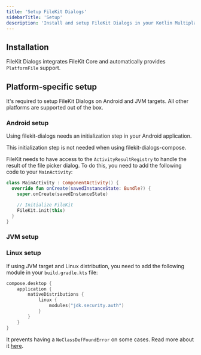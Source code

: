 ```yaml
---
title: 'Setup FileKit Dialogs'
sidebarTitle: 'Setup'
description: 'Install and setup FileKit Dialogs in your Kotlin Multiplatform project'
---
```



## Installation

<VersionDialogs/>

FileKit Dialogs integrates FileKit Core and automatically provides `PlatformFile` support.

## Platform-specific setup

It's required to setup FileKit Dialogs on Android and JVM targets. All other platforms are supported out of the box.

### Android setup

Using <Tooltip tip="io.github.vinceglb:filekit-dialogs">filekit-dialogs</Tooltip> needs an initialization step in your Android application.

<Note>This initialization step is not needed when using filekit-dialogs-compose.</Note>

FileKit needs to have access to the `ActivityResultRegistry` to handle the result of the file picker dialog. To do this, you need to add the following code to your `MainActivity`:

```kotlin MainActivity.kt
class MainActivity : ComponentActivity() {
  override fun onCreate(savedInstanceState: Bundle?) {
    super.onCreate(savedInstanceState)

    // Initialize FileKit
    FileKit.init(this)
  }
}
```

### JVM setup

<SetupJVMCore/>

### Linux setup

If using JVM target and Linux distribution, you need to add the following module in your `build.gradle.kts` file:

```kotlin build.gradle.kts
compose.desktop {
    application {
        nativeDistributions {
            linux {
                modules("jdk.security.auth")
            }
        }
    }
}
```

It prevents having a `NoClassDefFoundError` on some cases. Read more about it [here](https://github.com/vinceglb/FileKit/issues/107).
